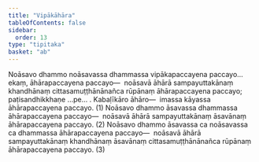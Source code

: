 ```yaml
---
title: "Vipākāhāra"
tableOfContents: false
sidebar:
  order: 13
type: "tipitaka"
basket: "ab"
---
```



<DynamicBreadcrumb />

<Division number="32">

<Paragraph number="1053">
Noāsavo dhammo noāsavassa dhammassa vipākapaccayena paccayo…  ekaṃ, āhārapaccayena paccayo—  noāsavā āhārā sampayuttakānaṃ khandhānaṃ cittasamuṭṭhānānañca rūpānaṃ āhārapaccayena paccayo; paṭisandhikkhaṇe …pe… . <Emphasis>Kabaḷīkāro āhāro</Emphasis>—  imassa kāyassa āhārapaccayena paccayo. (1)
</Paragraph>

<Paragraph number="1054">
Noāsavo dhammo āsavassa dhammassa āhārapaccayena paccayo—  noāsavā āhārā sampayuttakānaṃ āsavānaṃ āhārapaccayena paccayo. (2)
</Paragraph>

<Paragraph number="1055">
Noāsavo dhammo āsavassa ca noāsavassa ca dhammassa āhārapaccayena paccayo—  noāsavā āhārā sampayuttakānaṃ khandhānaṃ āsavānaṃ cittasamuṭṭhānānañca rūpānaṃ āhārapaccayena paccayo. (3)
</Paragraph>
</Division>